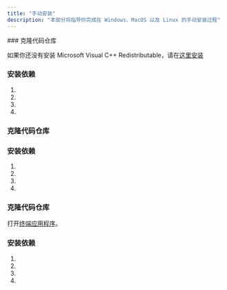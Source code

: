 ```yaml
---
title: "手动安装"
description: "本部分将指导你完成在 Windows、MacOS 以及 Linux 的手动安装过程"
---
```



<Tabs>
<Tab title="Windows">
### 克隆代码仓库

<GitClone />

<Warning>如果你还没有安装 Microsoft Visual C++ Redistributable，请在[这里安装](https://learn.microsoft.com/en-us/cpp/windows/latest-supported-vc-redist?view=msvc-170)</Warning>

### 安装依赖

1. <Conda />
1. <InstallGpuDependencies />
1. <PipInstall />
1. <RunComfy />
</Tab>
<Tab title="Linux">

### 克隆代码仓库

<GitClone />

### 安装依赖

1. <Conda />
1. <InstallGpuDependencies />
1. <PipInstall />
1. <RunComfy />
</Tab>

<Tab title="MacOS">

### 克隆代码仓库

打开[终端应用程序](https://support.apple.com/guide/terminal/open-or-quit-terminal-apd5265185d-f365-44cb-8b09-71a064a42125/mac)。

<GitClone />

### 安装依赖

1. <Conda />
1. <InstallGpuDependencies />
1. <PipInstall />
1. <RunComfy />
</Tab>
</Tabs>